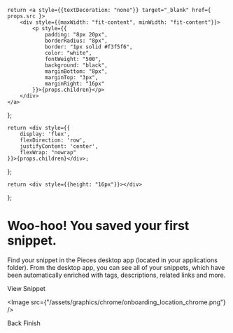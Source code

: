     return <a style={{textDecoration: "none"}} target="_blank" href={ props.src }>
        <div style={{maxWidth: "fit-content", minWidth: "fit-content"}}>
            <p style={{
                padding: "8px 20px",
                borderRadius: "8px",
                border: "1px solid #f3f5f6",
                color: "white",
                fontWeight: "500",
                background: "black",
                marginBottom: "8px",
                marginTop: "3px",
                marginRight: "16px"
            }}>{props.children}</p>
        </div>
    </a>
};

    return <div style={{
        display: 'flex',
        flexDirection: 'row',
        justifyContent: 'center',
        flexWrap: "nowrap"
    }}>{props.children}</div>;

};

    return <div style={{height: "16px"}}></div>
};

# Woo-hoo! You saved your first snippet.

Find your snippet in the Pieces desktop app (located in your applications folder). From the desktop app, you can see all of your snippets, which have been automatically enriched with tags, descriptions, related links and more.

<GridFlexRowCenter>
    <InstallButton src={"pieces-for-developers://"}>View Snippet</InstallButton>
</GridFlexRowCenter>


<Image src={"/assets/graphics/chrome/onboarding_location_chrome.png"} />

<GridFlexRowCenter>
    <InstallButton src={"https://code.pieces.app/onboarding/chrome/welcome"}>Back</InstallButton>
    <InstallButton src={"https://code.pieces.app/onboarding/chrome/finished"}>Finish</InstallButton>
</GridFlexRowCenter>

<Spacer></Spacer>
